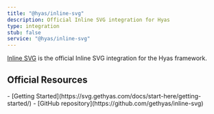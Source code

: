 ```yaml
---
title: "@hyas/inline-svg"
description: Official Inline SVG integration for Hyas
type: integration
stub: false
service: "@hyas/inline-svg"
---
```


[Inline SVG](https://svg.gethyas.com/) is the official Inline SVG integration for the Hyas framework.

## Official Resources

<List emoji="books">
- [Getting Started](https://svg.gethyas.com/docs/start-here/getting-started/)
- [GitHub repository](https://github.com/gethyas/inline-svg)
</List>
